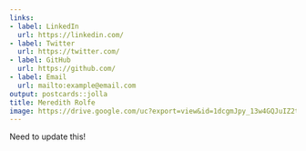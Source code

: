 ```yaml
---
links:
- label: LinkedIn
  url: https://linkedin.com/
- label: Twitter
  url: https://twitter.com/
- label: GitHub
  url: https://github.com/
- label: Email
  url: mailto:example@email.com
output: postcards::jolla
title: Meredith Rolfe
image: https://drive.google.com/uc?export=view&id=1dcgmJpy_13w4GQJuIZ2tgIsfHr9PVAJA
---
```

 
Need to update this!
